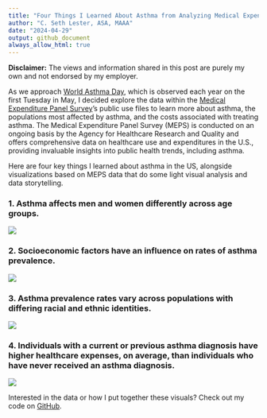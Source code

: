 ```yaml
---
title: "Four Things I Learned About Asthma from Analyzing Medical Expenditure Panel Survey Data"
author: "C. Seth Lester, ASA, MAAA"
date: "2024-04-29"
output: github_document
always_allow_html: true
---
```


**Disclaimer:** The views and information shared in this post are purely my own and not endorsed by my employer.

As we approach [World Asthma Day](https://ginasthma.org/world-asthma-day-may-7-2024/), which is observed each year on the first Tuesday in May, I decided explore the data within the [Medical Expenditure Panel Survey](https://meps.ahrq.gov/mepsweb/)'s public use files to learn more about asthma, the populations most affected by asthma, and the costs associated with treating asthma. The Medical Expenditure Panel Survey (MEPS) is conducted on an ongoing basis by the Agency for Healthcare Research and Quality and offers comprehensive data on healthcare use and expenditures in the U.S., providing invaluable insights into public health trends, including asthma.

Here are four key things I learned about asthma in the US, alongside visualizations based on MEPS data that do some light visual analysis and data storytelling.

### 1. Asthma affects men and women differently across age groups.
![](asthma_plot_1.png)

### 2. Socioeconomic factors have an influence on rates of asthma prevalence.
![](asthma_plot_2.png)

### 3. Asthma prevalence rates vary across populations with differing racial and ethnic identities.
![](asthma_plot_3.png)

### 4. Individuals with a current or previous asthma diagnosis have higher healthcare expenses, on average, than individuals who have never received an asthma diagnosis.
![](asthma_plot_4.png)

Interested in the data or how I put together these visuals? Check out my code on [GitHub](https://github.com/bentwheel/).